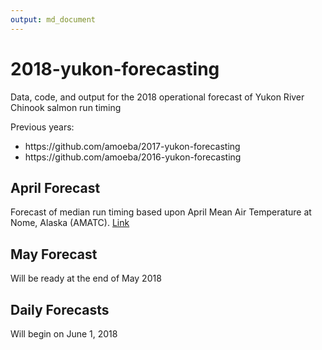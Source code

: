 ```yaml
---
output: md_document
---
```


# 2018-yukon-forecasting

Data, code, and output for the 2018 operational forecast of Yukon River Chinook salmon run timing

Previous years:

- https://github.com/amoeba/2017-yukon-forecasting
- https://github.com/amoeba/2016-yukon-forecasting

## April Forecast

Forecast of median run timing based upon April Mean Air Temperature at Nome, Alaska (AMATC). [Link](./april_forecast)

## May Forecast

Will be ready at the end of May 2018

## Daily Forecasts

Will begin on June 1, 2018